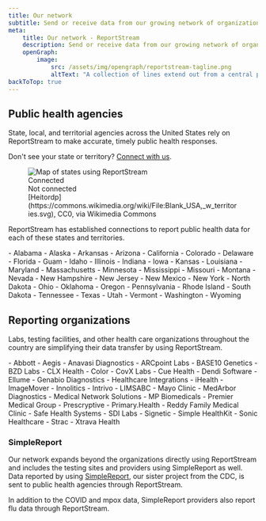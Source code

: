 ```yaml
---
title: Our network
subtitle: Send or receive data from our growing network of organizations and public health entities through a single connection.
meta:
    title: Our network - ReportStream
    description: Send or receive data from our growing network of organizations and public health entities through a single connection.
    openGraph:
        image:
            src: /assets/img/opengraph/reportstream-tagline.png
            altText: "A collection of lines extend out from a central point. Each line ends in a circle of square, some green and some white."
backToTop: true
---
```


<LayoutSidenav>
<Sidenav />
</LayoutSidenav>


## Public health agencies

State, local, and territorial agencies across the United States rely on ReportStream to make accurate, timely public health responses.

Don't see your state or territory? [Connect with us](https://app.smartsheetgov.com/b/form/48f580abb9b440549b1a9cf996ba6957).

<figure>
    <img src={usamapsvg} alt="Map of states using ReportStream" />
    <Grid row gap="2" className="flex-justify-center">
        <Grid row gap="1">
            <div className="flex-align-self-center"><div className="bg-primary padding-1" /></div>
            <div>Connected</div>
        </Grid>
        <Grid row gap="1">
            <div className="flex-align-self-center"><div className="bg-gray-10 padding-1" /></div>
            <div>Not connected</div>
        </Grid>
    </Grid>
    <figcaption>[Heitordp](https://commons.wikimedia.org/wiki/File:Blank_USA,_w_territories.svg), CC0, via Wikimedia Commons</figcaption>
</figure>

ReportStream has established connections to report public health data for each of these states and territories.

<div className="rs-column-3">
- Alabama
- Alaska
- Arkansas
- Arizona
- California
- Colorado
- Delaware
- Florida
- Guam
- Idaho
- Illinois
- Indiana
- Iowa
- Kansas
- Louisiana
- Maryland
- Massachusetts
- Minnesota
- Mississippi
- Missouri
- Montana
- Nevada
- New Hampshire
- New Jersey
- New Mexico
- New York
- North Dakota
- Ohio
- Oklahoma
- Oregon
- Pennsylvania
- Rhode Island
- South Dakota
- Tennessee
- Texas
- Utah
- Vermont
- Washington
- Wyoming
</div>

## Reporting organizations

Labs, testing facilities, and other health care organizations throughout the country are simplifying their data transfer by using ReportStream.

<div className="rs-column-3">
- Abbott
- Aegis
- Anavasi Diagnostics
- ARCpoint Labs
- BASE10 Genetics
- BZD Labs
- CLX Health
- Color
- CovX Labs
- Cue Health
- Dendi Software
- Ellume
- Genabio Diagnostics
- Healthcare Integrations
- iHealth
- ImageMover
- Innolitics
- Intrivo
- LIMSABC
- Mayo Clinic
- MedArbor Diagnostics
- Medical Network Solutions
- MP Biomedicals
- Premier Medical Group
- Prescryptive
- Primary.Health
- Reddy Family Medical Clinic
- Safe Health Systems
- SDI Labs
- Signetic
- Simple HealthKit
- Sonic Healthcare
- Strac
- Xtrava Health
</div>

### SimpleReport

Our network expands beyond the organizations directly using ReportStream and includes the testing sites
and providers using SimpleReport as well. Data reported by using [SimpleReport](https://www.simplereport.gov),
our sister project from the CDC, is sent to public health agencies through ReportStream.

In addition to the COVID and mpox data, SimpleReport providers also report flu data through ReportStream.